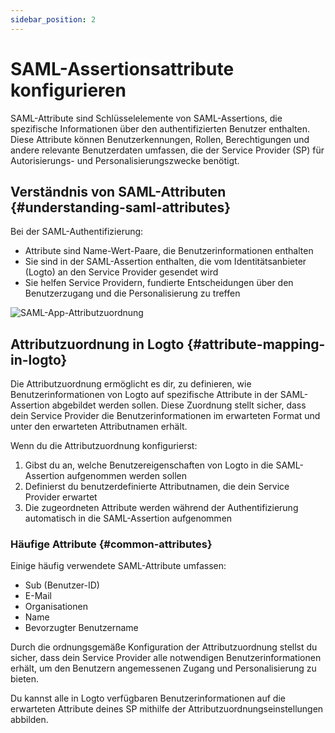```yaml
---
sidebar_position: 2
---
```


# SAML-Assertionsattribute konfigurieren

SAML-Attribute sind Schlüsselelemente von SAML-Assertions, die spezifische Informationen über den authentifizierten Benutzer enthalten. Diese Attribute können Benutzerkennungen, Rollen, Berechtigungen und andere relevante Benutzerdaten umfassen, die der Service Provider (SP) für Autorisierungs- und Personalisierungszwecke benötigt.

## Verständnis von SAML-Attributen \{#understanding-saml-attributes}

Bei der SAML-Authentifizierung:

- Attribute sind Name-Wert-Paare, die Benutzerinformationen enthalten
- Sie sind in der SAML-Assertion enthalten, die vom Identitätsanbieter (Logto) an den Service Provider gesendet wird
- Sie helfen Service Providern, fundierte Entscheidungen über den Benutzerzugang und die Personalisierung zu treffen

![SAML-App-Attributzuordnung](./assets/attribute-mapping.png)

## Attributzuordnung in Logto \{#attribute-mapping-in-logto}

Die Attributzuordnung ermöglicht es dir, zu definieren, wie Benutzerinformationen von Logto auf spezifische Attribute in der SAML-Assertion abgebildet werden sollen. Diese Zuordnung stellt sicher, dass dein Service Provider die Benutzerinformationen im erwarteten Format und unter den erwarteten Attributnamen erhält.

Wenn du die Attributzuordnung konfigurierst:

1. Gibst du an, welche Benutzereigenschaften von Logto in die SAML-Assertion aufgenommen werden sollen
2. Definierst du benutzerdefinierte Attributnamen, die dein Service Provider erwartet
3. Die zugeordneten Attribute werden während der Authentifizierung automatisch in die SAML-Assertion aufgenommen

### Häufige Attribute \{#common-attributes}

Einige häufig verwendete SAML-Attribute umfassen:

- Sub (Benutzer-ID)
- E-Mail
- Organisationen
- Name
- Bevorzugter Benutzername

Durch die ordnungsgemäße Konfiguration der Attributzuordnung stellst du sicher, dass dein Service Provider alle notwendigen Benutzerinformationen erhält, um den Benutzern angemessenen Zugang und Personalisierung zu bieten.

Du kannst alle in Logto verfügbaren Benutzerinformationen auf die erwarteten Attribute deines SP mithilfe der Attributzuordnungseinstellungen abbilden.